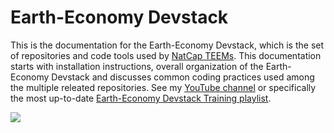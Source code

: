 # Earth-Economy Devstack

This is the documentation for the Earth-Economy Devstack, which is the set of repositories and code tools used by [NatCap TEEMs](https://natcapteems.umn.edu/). This documentation starts with installation instructions, overall organization of the Earth-Economy Devstack and discusses common coding practices used among the multiple releated repositories. See my [YouTube channel](https://www.youtube.com/@justinandrewjohnson) or specifically the most up-to-date [Earth-Economy Devstack Training playlist](https://www.youtube.com/playlist?list=PLir2vw2cQ_Nu8RWoNfH_-QUmxKnK4Bztf).

![](images/2024-03-05-03-50-26.png)